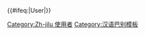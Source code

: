 {{User language-0|zh-jilu|这位用户'''[[:Category:Zh-jilu-0 使用者|不懂]]'''或很难理解'''[[:Category:Zh-jilu 使用者|冀鲁官话]]'''。|官话|13|9}}{{#ifeq:{{NAMESPACE}}|User|[[Category:Zh-jilu 使用者]]}}<noinclude>[[Category:汉语巴别模板]]</noinclude>